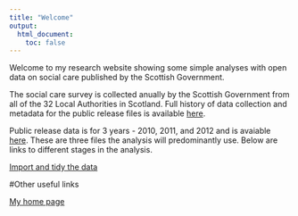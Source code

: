 ```yaml
---
title: "Welcome"
output:
  html_document:
    toc: false
---
```


Welcome to my research website showing some simple analyses with open data on social care published by the Scottish Government.

The social care survey is collected anually by the Scottish Government from all of the 32 Local Authorities in Scotland. Full history of data collection and metadata for the public release files is available [here](http://www.gov.scot/Resource/0040/00409164.pdf). 

Public release data is for 3 years - 2010, 2011, and 2012 and is avaiable [here](http://www.gov.scot/Topics/Statistics/Browse/Health/Data/HomeCare/HSC-Datasets-HCPRF). These are three files the analysis will predominantly use. Below are links to different stages in the analysis.

[Import and tidy the data](01_import_and_tidy.html)

#Other useful links

[My home page](http://davidhen.com/)




